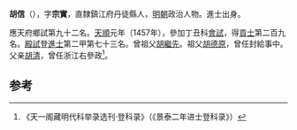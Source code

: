 '''胡信'''（{{bd|1432年||？}}），字'''宗實'''，直隸鎮江府丹徒縣人，[[明朝|明朝]]政治人物。進士出身。

應天府鄉試第九十二名。[[天顺_(明朝)|天順]]元年（1457年），參加丁丑科[[會試|會試]]，得[[貢士|貢士]]第二百九名。[[殿試|殿試]]登[[進士|進士]]第二甲第七十三名。曾祖父[[胡繼先|胡繼先]]。祖父[[胡德原|胡德原]]，曾任封給事中。父亲[[胡清|胡清]]，曾任浙江右參政<ref>《天一阁藏明代科举录选刊·登科录》（《景泰二年进士登科录》）</ref>。

==参考==
{{reflist}}
{{明朝人物小作品}}
{{天順元年丁丑科殿試金榜}}